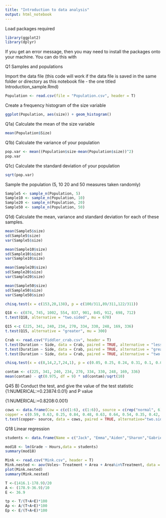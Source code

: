 ```yaml
---
title: "Introduction to data analysis"
output: html_notebook
---
```


Load packages required

```r
library(ggplot2)
library(dplyr)
```

If you get an error message, then you may need to install the packages onto your machine. You can do this with


Q1 Samples and populations

Import the data file (this code will work if the data file is saved in the same folder or directory as this notebook file - the one titled Introduction_sample.Rmd)

```r
Population <- read.csv(file = "Population.csv", header = T)
```

Create a frequency histogram of the size variable

```r
ggplot(Population, aes(size)) + geom_histogram()
```

Q1a) Calculate the mean of the size variable


```r
mean(Population$Size)
```

Q1b) Calculate the variance of your population


```r
pop.var <- mean((Population$size-mean(Population$size))^2)
pop.var
```


Q1c) Calculate the standard deviation of your population

```r
sqrt(pop.var)
```

Sample the population (5, 10 20 and 50 measures taken randomly)

```r
Sample5 <- sample_n(Population, 5)
Sample10 <- sample_n(Population, 10)
Sample20 <- sample_n(Population, 20)
Sample50 <- sample_n(Population, 50)
```


Q1d) Calculate the mean, variance and standard deviation for each of these samples. 

```r
mean(Sample5$size)
sd(Sample5$size)
var(Sample5$size)

mean(Sample10$size)
sd(Sample10$size)
var(Sample10$size)

mean(Sample20$size)
sd(Sample20$size)
var(Sample20$size)

mean(Sample50$size)
sd(Sample50$size)
var(Sample50$size)
```


```r
chisq.test(x = c(153,20,138), p = c(100/311,89/311,122/311))
```

```r
Q18 <- c(874, 745, 1002, 554, 837, 901, 845, 912, 698, 712)
t.test(Q18, alternative = "two.sided", mu = 670)
```

```r
Q15 <-c (225, 341, 240, 234, 270, 334, 330, 248, 169, 336)
t.test(Q15, alternative = "greater", mu = 300)
```
```r
Crab <- read.csv("Fiddler_crab.csv", header = T)
t.test(Duration ~ Side, data = Crab, paired = TRUE, alternative = "less")
t.test(Duration ~ Side, data = Crab, paired = TRUE, alternative = "greater")
t.test(Duration ~ Side, data = Crab, paired = TRUE, alternative = "two.sided")
```
```r
chisq.test(x = c(8,14,2,7,24,1), p = c(0.05, 0.25, 0.24, 0.31, 0.1, 0.05))
```
```r
contam <- c(225, 341, 240, 234, 270, 334, 330, 248, 169, 336)
mean(contam) - qt(0.975, df = 9) * sd(contam)/sqrt(10)
```
Q45
B) Conduct the test, and give the value of the test statistic {1:NUMERICAL:=0.23874:0.01} and P value

{1:NUMERICAL:=0.8208:0.001}


```r
cows <- data.frame(Cow = c(c(1:6), c(1:6)), source = c(rep("normal", 6), rep("elevated", 6)),
copper = c(0.59, 0.63, 0.25, 0.84, 0.48, 0.63, 0.64, 0.54, 0.35, 0.42, 0.71, 0.63))
t.test(copper~ source, data = cows, paired = TRUE, alternative="two.sided")
```

Q18 Linear regression

```r
students <- data.frame(Name = c("Jack", "Emma","Aiden","Sharon","Gabriela"), Hours = c(6,8.6, 8,7,4.2),Grade = c(53,84,92,71,42))
```

```r
mod18 <- lm(Grade ~ Hours,data = students)
summary(mod18)
```

```r
Mink <- read.csv("Mink.csv", header = T)
Mink.nested <- aov(Voles~ Treatment + Area + Area%in%Treatment, data = Mink)
plot(Mink.nested)
summary(Mink.nested)
```

```r
T <-(1416.1-178.9)/20
A <- (178.9-36.9)/10
E <- 36.9

tp <- T/(T+A+E)*100
Ap <- A/(T+A+E)*100
Ep <- E/(T+A+E)*100
```



